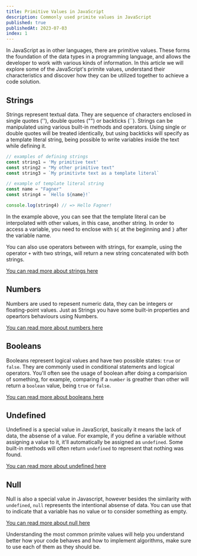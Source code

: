```yaml
---
title: Primitive Values in JavaScript
description: Commonly used primite values in JavaScript
published: true
publishedAt: 2023-07-03
index: 1
---
```


In JavaScript as in other languages, there are primitive values. These forms the foundation of the data types in a programming language, and allows the developer to work with various kinds of information. In this article we will explore some of the JavaScript's primite values, understand their characteristics and discover how they can be utilized together to achieve a code solution.

## Strings
Strings represent textual data. They are sequence of characters enclosed in single quotes (''), double quotes ("") or backticks (``). Strings can be manipulated using various built-in methods and operators. Using single or double quotes will be treated identically, but using backticks will specify as a template literal string, being possible to write variables inside the text while defining it.
```js
// examples of defining strings 
const string1 = 'My primitive text'
const string2 = "My other primitive text"
const string3 = `My primitivte text as a template literal`
```
```js
// example of template literal string
const name = "Fagner"
const string4 = `Hello ${name}!`

console.log(string4) // => Hello Fagner!
```
In the example above, you can see that the template literal can be interpolated with other values, in this case, another string. In order to access a variable, you need to enclose with `${` at the beginning and `}` after the variable name.

You can also use operators between with strings, for example, using the operator `+` with two strings, will return a new string concatenated with both strings.

[You can read more about strings here](https://developer.mozilla.org/en-US/docs/Web/JavaScript/Reference/Global_Objects/String)

## Numbers
Numbers are used to repesent numeric data, they can be integers or floating-point values. Just as Strings you have some built-in properties and opeartors behaviours using Numbers.

[You can read more about numbers here](https://developer.mozilla.org/en-US/docs/Web/JavaScript/Reference/Global_Objects/Number)

## Booleans
Booleans represent logical values and have two possible states: `true` or `false`. They are commonly used in conditional statements and logical operators. You'll often see the usage of boolean after doing a comparision of something, for example, comparing if a `number` is greather than other will return a `boolean` value, being `true` or `false`.

[You can read more about booleans here](https://developer.mozilla.org/en-US/docs/Web/JavaScript/Reference/Global_Objects/Boolean)

## Undefined

Undefined is a special value in JavaScript, basically it means the lack of data, the absense of a value. For example, if you define a variable without assigning a value to it, it'll automatically be assigned as `undefined`. Some built-in methods will often return `undefined` to represent that nothing was found.

[You can read more about undefined here](https://developer.mozilla.org/en-US/docs/Web/JavaScript/Reference/Global_Objects/undefined)

## Null

Null is also a special value in Javascript, however besides the similarity with `undefined`, `null` represents the intentional absense of data. You can use that to indicate that a variable has no value or to consider something as empty.

[You can read more about null here](https://developer.mozilla.org/en-US/docs/Web/JavaScript/Reference/Global_Objects/null)

Understanding the most common primite values will help you understand better how your code behaves and how to implement algorithms, make sure to use each of them as they should be.